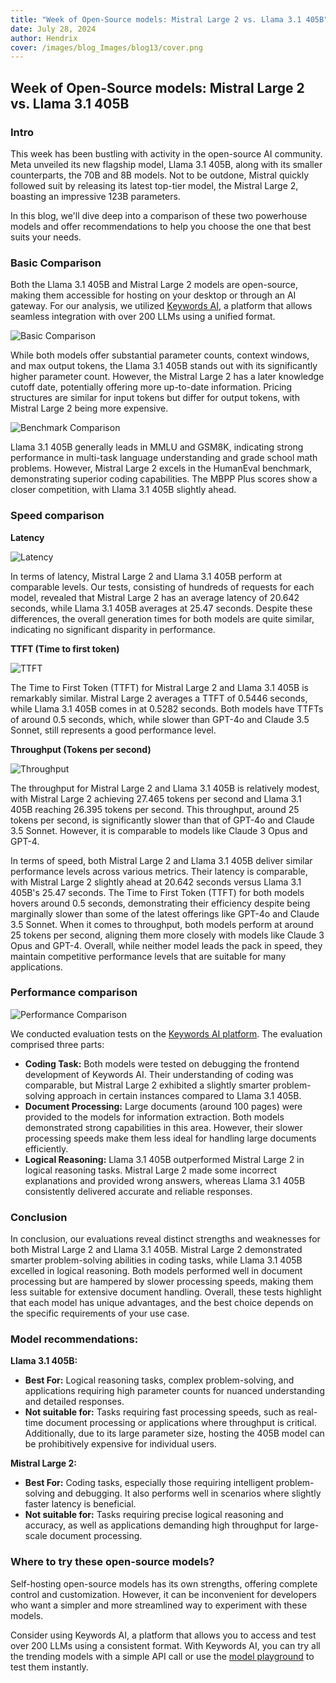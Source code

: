 ```yaml
---
title: "Week of Open-Source models: Mistral Large 2 vs. Llama 3.1 405B"
date: July 28, 2024
author: Hendrix
cover: /images/blog_Images/blog13/cover.png
---
```


## Week of Open-Source models: Mistral Large 2 vs. Llama 3.1 405B

### Intro

This week has been bustling with activity in the open-source AI community. Meta unveiled its new flagship model, Llama 3.1 405B, along with its smaller counterparts, the 70B and 8B models. Not to be outdone, Mistral quickly followed suit by releasing its latest top-tier model, the Mistral Large 2, boasting an impressive 123B parameters.  

In this blog, we'll dive deep into a comparison of these two powerhouse models and offer recommendations to help you choose the one that best suits your needs.

### Basic Comparison

Both the Llama 3.1 405B and Mistral Large 2 models are open-source, making them accessible for hosting on your desktop or through an AI gateway. For our analysis, we utilized [Keywords AI](https://www.keywordsai.co), a platform that allows seamless integration with over 200 LLMs using a unified format.

![Basic Comparison](/images/blog_Images/blog13/basic.png)

While both models offer substantial parameter counts, context windows, and max output tokens, the Llama 3.1 405B stands out with its significantly higher parameter count. However, the Mistral Large 2 has a later knowledge cutoff date, potentially offering more up-to-date information. Pricing structures are similar for input tokens but differ for output tokens, with Mistral Large 2 being more expensive.

![Benchmark Comparison](/images/blog_Images/blog13/benchmark.png)

Llama 3.1 405B generally leads in MMLU and GSM8K, indicating strong performance in multi-task language understanding and grade school math problems. However, Mistral Large 2 excels in the HumanEval benchmark, demonstrating superior coding capabilities. The MBPP Plus scores show a closer competition, with Llama 3.1 405B slightly ahead.

### Speed comparison

**Latency**

![Latency](/images/blog_Images/blog13/latency.png)

In terms of latency, Mistral Large 2 and Llama 3.1 405B perform at comparable levels. Our tests, consisting of hundreds of requests for each model, revealed that Mistral Large 2 has an average latency of 20.642 seconds, while Llama 3.1 405B averages at 25.47 seconds. Despite these differences, the overall generation times for both models are quite similar, indicating no significant disparity in performance.

**TTFT (Time to first token)**

![TTFT](/images/blog_Images/blog13/ttft.png)

The Time to First Token (TTFT) for Mistral Large 2 and Llama 3.1 405B is remarkably similar. Mistral Large 2 averages a TTFT of 0.5446 seconds, while Llama 3.1 405B comes in at 0.5282 seconds. Both models have TTFTs of around 0.5 seconds, which, while slower than GPT-4o and Claude 3.5 Sonnet, still represents a good performance level.

**Throughput (Tokens per second)**

![Throughput](/images/blog_Images/blog13/throughput.png)

The throughput for Mistral Large 2 and Llama 3.1 405B is relatively modest, with Mistral Large 2 achieving 27.465 tokens per second and Llama 3.1 405B reaching 26.395 tokens per second. This throughput, around 25 tokens per second, is significantly slower than that of GPT-4o and Claude 3.5 Sonnet. However, it is comparable to models like Claude 3 Opus and GPT-4.  

In terms of speed, both Mistral Large 2 and Llama 3.1 405B deliver similar performance levels across various metrics. Their latency is comparable, with Mistral Large 2 slightly ahead at 20.642 seconds versus Llama 3.1 405B's 25.47 seconds. The Time to First Token (TTFT) for both models hovers around 0.5 seconds, demonstrating their efficiency despite being marginally slower than some of the latest offerings like GPT-4o and Claude 3.5 Sonnet. When it comes to throughput, both models perform at around 25 tokens per second, aligning them more closely with models like Claude 3 Opus and GPT-4. Overall, while neither model leads the pack in speed, they maintain competitive performance levels that are suitable for many applications.

### Performance comparison

![Performance Comparison](/images/blog_Images/blog13/performance.png)

We conducted evaluation tests on the [Keywords AI platform](https://www.keywordsai.co). The evaluation comprised three parts:  
- **Coding Task:** Both models were tested on debugging the frontend development of Keywords AI. Their understanding of coding was comparable, but Mistral Large 2 exhibited a slightly smarter problem-solving approach in certain instances compared to Llama 3.1 405B.  
- **Document Processing:** Large documents (around 100 pages) were provided to the models for information extraction. Both models demonstrated strong capabilities in this area. However, their slower processing speeds make them less ideal for handling large documents efficiently.  
- **Logical Reasoning:** Llama 3.1 405B outperformed Mistral Large 2 in logical reasoning tasks. Mistral Large 2 made some incorrect explanations and provided wrong answers, whereas Llama 3.1 405B consistently delivered accurate and reliable responses.

### Conclusion

In conclusion, our evaluations reveal distinct strengths and weaknesses for both Mistral Large 2 and Llama 3.1 405B. Mistral Large 2 demonstrated smarter problem-solving abilities in coding tasks, while Llama 3.1 405B excelled in logical reasoning. Both models performed well in document processing but are hampered by slower processing speeds, making them less suitable for extensive document handling. Overall, these tests highlight that each model has unique advantages, and the best choice depends on the specific requirements of your use case.

### Model recommendations:

**Llama 3.1 405B:**  
- **Best For:** Logical reasoning tasks, complex problem-solving, and applications requiring high parameter counts for nuanced understanding and detailed responses.  
- **Not suitable for:** Tasks requiring fast processing speeds, such as real-time document processing or applications where throughput is critical. Additionally, due to its large parameter size, hosting the 405B model can be prohibitively expensive for individual users.  

**Mistral Large 2:**  
- **Best For:** Coding tasks, especially those requiring intelligent problem-solving and debugging. It also performs well in scenarios where slightly faster latency is beneficial.  
- **Not suitable for:** Tasks requiring precise logical reasoning and accuracy, as well as applications demanding high throughput for large-scale document processing.

### Where to try these open-source models?

Self-hosting open-source models has its own strengths, offering complete control and customization. However, it can be inconvenient for developers who want a simpler and more streamlined way to experiment with these models.  

Consider using Keywords AI, a platform that allows you to access and test over 200 LLMs using a consistent format. With Keywords AI, you can try all the trending models with a simple API call or use the [model playground](https://docs.keywordsai.co/features/prompt/model-playground) to test them instantly.
